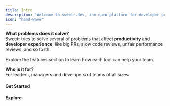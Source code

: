 ```yaml
---
title: Intro
description: "Welcome to sweetr.dev, the open platform for developer productivity."
icon: "hand-wave"
---
```


**What problems does it solve?**  
Sweetr tries to solve several of problems that affect **productivity** and **developer experience**, like big PRs, slow code reviews, unfair performance reviews, and so forth.

Explore the features section to learn how each tool can help your team.

**Who is it for?**  
For leaders, managers and developers of teams of all sizes.

#### Get Started

<CardGroup cols={2}>
  <Card title="Cloud" icon="cloud" href="/get-started/cloud" />
  <Card title="Self-host" icon="server" href="/get-started/self-host" />
</CardGroup>

#### Explore

<CardGroup cols={2}>
  <Card
    title="Pull Requests"
    icon="code-pull-request"
    href="/features/pull-requests"
  />
  <Card title="Code Reviews" icon="code" href="/features/code-reviews" />
  <Card title="Alerts" icon="bell" href="/features/digests" />
  <Card title="Digests" icon="newspaper" href="/features/digests" />
  <Card
    title="Team Insights"
    icon="chart-simple"
    href="/features/team/code-review-distribution"
  />
  <Card title="Automations" icon="robot" href="/features/automations/intro" />
</CardGroup>
